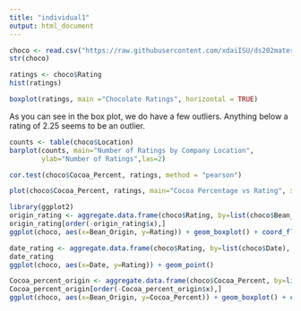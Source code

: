 ```yaml
---
title: "individual1"
output: html_document
---
```


```r
choco <- read.csv("https://raw.githubusercontent.com/xdaiISU/ds202materials/master/hwlabs/data/choco.csv") 
str(choco)
```

```r
ratings <- choco$Rating
hist(ratings)

boxplot(ratings, main ="Chocolate Ratings", horizontal = TRUE)
```


As you can see in the box plot, we do have a few outliers. Anything below a rating of 2.25 seems to be an outlier.

```r
counts <- table(choco$Location)
barplot(counts, main="Number of Ratings by Company Location",
        ylab="Number of Ratings",las=2)
```

```r
cor.test(choco$Cocoa_Percent, ratings, method = "pearson")
```

```r
plot(choco$Cocoa_Percent, ratings, main="Cocoa Percentage vs Rating", xlab="Cocoa Percentage", ylab="Rating")

```
```r
library(ggplot2)
origin_rating <- aggregate.data.frame(choco$Rating, by=list(choco$Bean_Origin), mean)
origin_rating[order(-origin_rating$x),]
ggplot(choco, aes(x=Bean_Origin, y=Rating)) + geom_boxplot() + coord_flip()
```

```r
date_rating <- aggregate.data.frame(choco$Rating, by=list(choco$Date), mean)
date_rating
ggplot(choco, aes(x=Date, y=Rating)) + geom_point()
```
```r
Cocoa_percent_origin <- aggregate.data.frame(choco$Cocoa_Percent, by=list(choco$Bean_Origin), mean)
Cocoa_percent_origin[order(-Cocoa_percent_origin$x),]
ggplot(choco, aes(x=Bean_Origin, y=Cocoa_Percent)) + geom_boxplot() + coord_flip()
```

